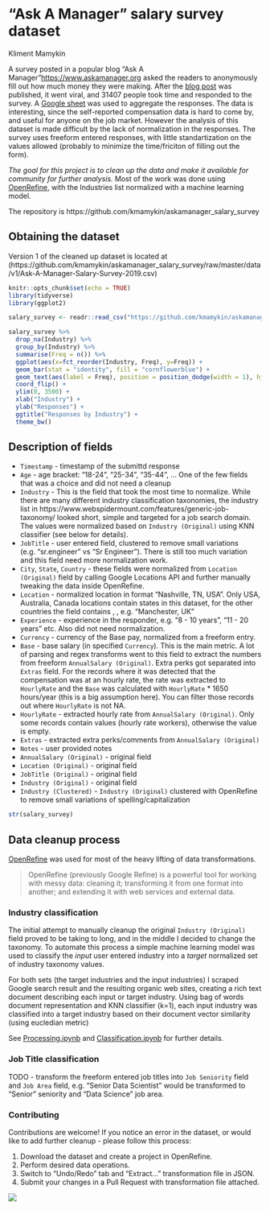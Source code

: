 # "Ask A Manager" salary survey dataset

Kliment Mamykin

A survey posted in a popular blog "Ask A Manager"<https://www.askamanager.org> asked the readers to anonymously fill out how much money they were making. After the [blog post](https://www.askamanager.org/2019/04/how-much-money-do-you-make-3.html) was published, it went viral, and 31407 people took time and responded to the survey. A [Google sheet](https://docs.google.com/spreadsheets/d/1rGCKXIKt-7l5gX06NAwO3pjqEHh-oPXtB8ihkp0vGWo) was used to aggregate the responses. The data is interesting, since the self-reported compensation data is hard to come by, and useful for anyone on the job market. However the analysis of this dataset is made difficult by the lack of normalization in the responses. The survey uses freeform entered responses, with little standartization on the values allowed (probably to minimize the time/friciton of filling out the form). 

*The goal for this project is to clean up the data and make it available for community for further analysis.* Most of the work was done using [OpenRefine](http://openrefine.org/), with the Industries list normalized with a machine learning model.

The repository is https://github.com/kmamykin/askamanager_salary_survey

## Obtaining the dataset

Version 1 of the cleaned up dataset is located at (https://github.com/kmamykin/askamanager_salary_survey/raw/master/data/v1/Ask-A-Manager-Salary-Survey-2019.csv)

```r
knitr::opts_chunk$set(echo = TRUE)
library(tidyverse)
library(ggplot2)
```

```r
salary_survey <- readr::read_csv("https://github.com/kmamykin/askamanager_salary_survey/raw/master/data/v1/Ask-A-Manager-Salary-Survey-2019.csv")
```

```r
salary_survey %>%
  drop_na(Industry) %>%
  group_by(Industry) %>%
  summarise(Freq = n()) %>%
  ggplot(aes(x=fct_reorder(Industry, Freq), y=Freq)) +
  geom_bar(stat = "identity", fill = "cornflowerblue") +
  geom_text(aes(label = Freq), position = position_dodge(width = 1), hjust = -0.2, size = 2) +
  coord_flip() +
  ylim(0, 3500) +
  xlab("Industry") +
  ylab("Responses") +
  ggtitle("Responses by Industry") +
  theme_bw()

```

## Description of fields

* `Timestamp` - timestamp of the submittd response
* `Age` - age bracket: "18-24", "25-34", "35-44", ... One of the few fields that was a choice and did not need a cleanup
* `Industry` - This is the field that took the most time to normalize. While there are many different industry classification taxonomies, the industry list in https://www.webspidermount.com/features/generic-job-taxonomy/ looked short, simple and targeted for a job search domain. The values were normalized based on `Industry (Original)` using KNN classifier (see below for details).
* `JobTitle` - user entered field, clustered to remove small variations (e.g. "sr.engineer" vs "Sr Engineer"). There is still too much variation and this field need more normalization work.
* `City`, `State`, `Country` - these fields were normalized from `Location (Original)` field by calling Google Locations API and further manually tweaking the data inside OpenRefine.
* `Location` - normalized location in format "Nashville, TN, USA". Only USA, Australia, Canada locations contain states in this dataset, for the other countries the field contains <City>, <Country>, e.g. "Manchester, UK"
* `Experience` - experience in the responder, e.g. "8 - 10 years", "11 - 20 years" etc. Also did not need normalization.
* `Currency` - currency of the Base pay, normalized from a freeform entry.
* `Base` - base salary (in specified `Currency`). This is the main metric. A lot of parsing and regex transforms went to this field to extract the numbers from freeform `AnnualSalary (Original)`. Extra perks got separated into `Extras` field. For the records where it was detected that the compensation was at an hourly rate, the rate was extracted to `HourlyRate` and the `Base` was calculated with `HourlyRate` * 1650 hours/year (this is a big assumption here). You can filter those records out where `HourlyRate` is not NA.
* `HourlyRate` - extracted hourly rate from `AnnualSalary (Original)`. Only some records contain values (hourly rate workers), otherwise the value is empty.
* `Extras` - extracted extra perks/comments from `AnnualSalary (Original)`
* `Notes` - user provided notes
* `AnnualSalary (Original)` - original field
* `Location (Original)` - original field
* `JobTitle (Original)` - original field
* `Industry (Original)` - original field
* `Industry (Clustered)` - `Industry (Original)` clustered with OpenRefine to remove small variations of spelling/capitalization

```r
str(salary_survey)
```
## Data cleanup process

[OpenRefine](http://openrefine.org/) was used for most of the heavy lifting of data transformations.

> OpenRefine (previously Google Refine) is a powerful tool for working with messy data: cleaning it; transforming it from one format into another; and extending it with web services and external data.


### Industry classification

The initial attempt to manually cleanup the original `Industry (Original)` field proved to be taking to long, and in the middle I decided to change the taxonomy. To automate this process a simple machine learning model was used to classify the *input* user entered industry into a *target* normalized set of industry taxonomy values. 

For both sets (the target industries and the input industries) I scraped Google search result and the resulting organic web sites, creating a rich text document describing each input or target industry. Using bag of words document representation and KNN classifier (k=1), each input industry was classified into a target industry based on their document vector similarity (using eucledian metric)

See [Processing.ipynb](https://github.com/kmamykin/askamanager_salary_survey/Processing.ipynb) and [Classification.ipynb](https://github.com/kmamykin/askamanager_salary_survey/Classification.ipynb) for further details.

### Job Title classification

TODO - transform the freeform entered job titles into `Job Seniority` field and `Job Area` field, e.g. "Senior Data Scientist" would be transformed to "Senior" seniority and "Data Science" job area.

### Contributing

Contributions are welcome! If you notice an error in the dataset, or would like to add further cleanup - please follow this process:

1. Download the dataset and create a project in OpenRefine.
2. Perform desired data operations.
3. Switch to "Undo/Redo" tab and "Extract..." transformation file in JSON.
4. Submit your changes in a Pull Request with transformation file attached.

![](resources/askamanager_salary_survey/Contribute-transforms.png)